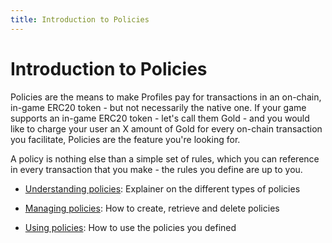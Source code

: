 ```yaml
---
title: Introduction to Policies
---
```


# Introduction to Policies

Policies are the means to make Profiles pay for transactions in an on-chain, in-game ERC20 token - but not necessarily the native one. If your game supports an in-game ERC20 token - let's call them Gold - and you would like to charge your user an X amount of Gold for every on-chain transaction you facilitate, Policies are the feature you're looking for.

A policy is nothing else than a simple set of rules, which you can reference in every transaction that you make - the rules you define are up to you.

- [Understanding policies](/service/policies/understanding-policies): Explainer on the different types of policies

- [Managing policies](/service/policies/managing-policies): How to create, retrieve and delete policies

- [Using policies](/service/policies/using-policies): How to use the policies you defined

